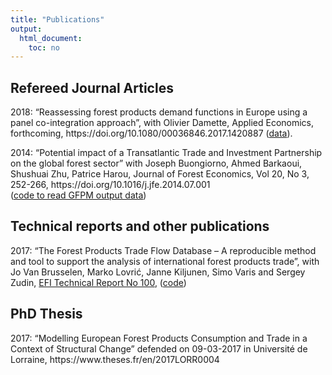 ```yaml
---
title: "Publications"
output: 
  html_document: 
    toc: no
---
```


## Refereed Journal Articles

2018: "Reassessing forest products demand functions in Europe using a panel co-integration approach",
with Olivier Damette, 
Applied Economics, forthcoming,
https://doi.org/10.1080/00036846.2017.1420887
([data](data/data_Reassessing_forest_products_demand_functions_in_Europe_using_a_panel_cointegration_approach.zip)).

2014: "Potential impact of a Transatlantic Trade and Investment Partnership on the global forest sector"
with Joseph Buongiorno, Ahmed Barkaoui, Shushuai Zhu, Patrice Harou, 
Journal of Forest Economics, Vol 20, No 3, 252-266,
https://doi.org/10.1016/j.jfe.2014.07.001  
([code to read GFPM output data](https://github.com/paulrougieux/GFPMoutput))


## Technical reports and other publications

2017: "The Forest Products Trade Flow Database – A reproducible method and tool to support the analysis of international forest products trade", 
with Jo Van Brusselen, Marko Lovrić, Janne Kiljunen, Simo Varis and Sergey Zudin,
[EFI Technical Report No 100](http://www.efi.int/portal/virtual_library/publications/technical_reports/),
([code](https://github.com/EuropeanForestInstitute/tradeflows))


## PhD Thesis

2017: "Modelling European Forest Products Consumption and Trade in a Context of Structural Change"
defended on 09-03-2017 in Université de Lorraine, https://www.theses.fr/en/2017LORR0004


